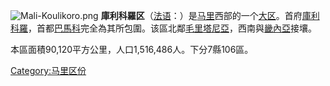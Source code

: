 [[File:Mali-Koulikoro.png|right]]
'''庫利科羅区'''（[[法语|法语]]：'''{{lang|fr|Région de Koulikoro}}'''）是[[马里|马里]]西部的一个[[马里行政区划|大区]]。首府[[庫利科羅|庫利科羅]]，首都[[巴馬科|巴馬科]]完全為其所包圍。该區北鄰[[毛里塔尼亞|毛里塔尼亞]]，西南與[[畿內亞|畿內亞]]接壤。

本區面積90,120平方公里，人口1,516,486人。下分7縣106區。
{{Mali regions}}

{{庫利科羅區}}

{{DEFAULTSORT:Koulikoro}}
[[Category:马里区份|Category:马里区份]]


{{Mali-stub}}